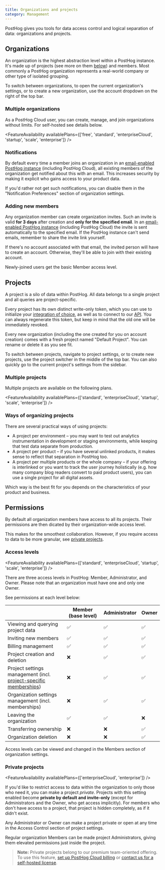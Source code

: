 ```yaml
---
title: Organizations and projects
category: Management
---
```


PostHog gives you tools for data access control and logical separation of data: organizations and projects.

## Organizations

An organization is the highest abstraction level within a PostHog instance. It's made up of projects (see more on them [below](#projects)) and members.
Most commonly a PostHog organization represents a real-world company or other type of isolated grouping.

To switch between organizations, to open the current organization's settings, or to create a new organization, use the account dropdown on the right of the top bar.

### Multiple organizations

As a PostHog Cloud user, you can create, manage, and join organizations without limits. For self-hosted see details below.

<FeatureAvailability availablePlans={['free', 'standard', 'enterpriseCloud', 'startup', 'scale', 'enterprise']} />

### Notifications

By default every time a member joins an organization in an [email-enabled PostHog instance](/docs/self-host/configure/email) (including PostHog Cloud), all existing members of the organization get notified about this with an email. This increases security by making it explicit who gains access to your product data.

If you'd rather not get such notifications, you can disable them in the "Notification Preferences" section of organization settings.

### Adding new members

Any organization member can create organization invites. Such an invite is valid **for 3 days** after creation and **only for the specified email**.
In an [email-enabled PostHog instance](/docs/self-host/configure/email) (including PostHog Cloud) the invite is sent automatically to the specified email. If the PostHog instance can't send emails, remember to share the invite link yourself.

If there's no account associated with that email, the invited person will have to create an account. Otherwise, they'll be able to join with their existing account.

Newly-joined users get the basic Member access level.

## Projects

A project is a silo of data within PostHog. All data belongs to a single project and all queries are project-specific.

Every project has its own distinct write-only token, which you can use to initialize your [integration of choice](/docs/integrate), as well as to connect to our [API](/docs/api). You can always regenerate this token, but keep in mind that the old one will be immediately revoked.

Every new organization (including the one created for you on account creation) comes with a fresh project named "Default Project". You can rename or delete it as you see fit.

To switch between projects, navigate to project settings, or to create new projects, use the project switcher in the middle of the top bar. You can also quickly go to the current project's settings from the sidebar.

### Multiple projects

Multiple projects are available on the following plans.

<FeatureAvailability availablePlans={['standard', 'enterpriseCloud', 'startup', 'scale', 'enterprise']} />

### Ways of organizing projects

There are several practical ways of using projects:

-   A project per environment – you may want to test out analytics instrumentation in development or staging environments, while keeping that test data separate from production.
-   A project per product – if you have several unlinked products, it makes sense to reflect that separation in PostHog too.
-   A project per multiple products or the whole company – if your offering is interlinked or you want to track the user journey holistically (e.g. how many company blog readers convert to paid product users), you can use a single project for all digital assets.

Which way is the best fit for you depends on the characteristics of your product and business.

## Permissions

By default all organization members have access to all its projects. Their permissions are then dicated by their organization-wide access level.

This makes for the smoothest collaboration. However, if you require access to data to be more granular, see [private projects](#private-projects).

### Access levels

<FeatureAvailability availablePlans={['standard', 'enterpriseCloud', 'startup', 'scale', 'enterprise']} />

There are three access levels in PostHog: Member, Administrator, and Owner.
Please note that an organization must have one and only one Owner.

See permissions at each level below:

|                                                                                       | Member (base level) | Administrator | Owner |
| ------------------------------------------------------------------------------------- | ------------------- | ------------- | ----- |
| Viewing and querying project data                                                     | ✅                  | ✅            | ✅    |
| Inviting new members                                                                  | ✅                  | ✅            | ✅    |
| Billing management                                                                    | ✅                  | ✅            | ✅    |
| Project creation and deletion                                                         | ❌                  | ✅            | ✅    |
| Project settings management (incl. [project-specific memberships](#private-projects)) | ❌                  | ✅            | ✅    |
| Organization settings management (incl. memberships)                                  | ❌                  | ✅            | ✅    |
| Leaving the organization                                                              | ✅                  | ✅            | ❌    |
| Transferring ownership                                                                | ❌                  | ❌            | ✅    |
| Organization deletion                                                                 | ❌                  | ❌            | ✅    |

Access levels can be viewed and changed in the Members section of organization settings.

### Private projects

<FeatureAvailability availablePlans={['enterpriseCloud', 'enterprise']} />

If you'd like to restrict access to data within the organization to only those who need it, you can make a project _private_. Projects with this setting enabled become **private by default and invite-only** (except for Administrators and the Owner, who get access implicitly). For members who don't have access to a project, that project is hidden completely, as if it didn't exist.

Any Administrator or Owner can make a project private or open at any time in the Access Control section of project settings.

Regular organization Members can be made project Administrators, giving them elevated permissions just inside the project.

> **Note:** Private projects belong to our premium team-oriented offering. To use this feature, [set up PostHog Cloud billing](https://app.posthog.com/organization/billing) or [contact us for a self-hosted license](/pricing).
